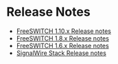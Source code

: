 
# Release Notes 

 

* [FreeSWITCH 1.10.x Release notes](./FreeSWITCH-1.10.x-Release-notes_25460878.mdx#older-releases)
* [FreeSWITCH 1.8.x Release notes](./FreeSWITCH-1.8.x-Release-notes_19202255.mdx#older-releases)
* [FreeSWITCH 1.6.x Release notes](./FreeSWITCH-1.6.x-Release-notes_19202270.mdx#list-of-releases)
* [SignalWire Stack Release notes](./SignalWire-Stack-Release-notes_19595529.mdx#list-of-releases)


